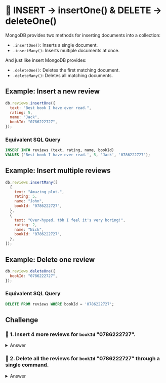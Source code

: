 # 👐 INSERT → insertOne() & DELETE → deleteOne()

MongoDB provides two methods for inserting documents into a collection:

- `.insertOne()`: Inserts a single document.
- `.insertMany()`: Inserts multiple documents at once.

And just like insert MongoDB provides:

- `.deleteOne()`: Deletes the first matching document.
- `.deleteMany()`: Deletes all matching documents.

## Example: Insert a new review

```js
db.reviews.insertOne({
  text: "Best book I have ever read.",
  rating: 5,
  name: "Jack",
  bookId: "0786222727",
});
```

### Equivalent SQL Query

```sql
INSERT INTO reviews (text, rating, name, bookId)
VALUES ('Best book I have ever read.', 5, 'Jack', '0786222727');
```

## Example: Insert multiple reviews

```js
db.reviews.insertMany([
  {
    text: "Amazing plot.",
    rating: 5,
    name: "John",
    bookId: "0786222727",
  },
  {
    text: "Over-hyped, tbh I feel it's very boring!",
    rating: 2,
    name: "Nick",
    bookId: "0786222727",
  },
]);
```

## Example: Delete one review

```js
db.reviews.deleteOne({
  bookId: "0786222727",
});
```

### Equivalent SQL Query

```sql
DELETE FROM reviews WHERE bookId = '0786222727';
```

## Challenge

### 👐 1. Insert 4 more reviews for `bookId` "0786222727".

<details>
  <summary>Answer</summary>
  <div>
    ```js
      db.books.insertMany([
        {
          text: "Thrilling end.",
          rating: 4,
          name: "Mark",
          bookId: "0786222727",
        },
        {
          text: "Must read!",
          rating: 5,
          name: "Raj",
          bookId: "0786222727",
        },
        {
          text: "Very expensive",
          rating: 3,
          name: "Yun",
          bookId: "0786222727",
        },
        {
          text: "Extremely satisfied with the storyline!",
          rating: 5,
          name: "Lisa",
          bookId: "0786222727",
        }
      ]);
    ```
  </div>
</details>

### 👐 2. Delete all the reviews for `bookId` "0786222727" through a single command.

<details>
  <summary>Answer</summary>
  <div>
    ```js
      db.books.deleteMany({"bookId": "0786222727"})
    ```
  </div>
</details>
